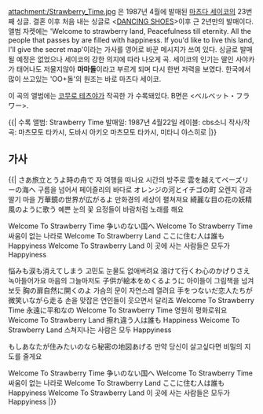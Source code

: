attachment:/Strawberry_Time.jpg
'''<Strawberry Time>'''은 1987년 4월에 발매된 [[마츠다 세이코]]의 23번째 싱글.
결혼 이후 처음 내는 싱글로 <[[DANCING SHOES]]>이후 근 2년만의 발매이다.
앨범 자켓에는 'Welcome to strawberry land, Peacefulness till eternity. All the people that passes by are filled with happiness. If you'd like to live this land, I'll give the secret map'이라는 가사를 영어로 바꾼 메시지가 쓰여 있다. 싱글로 발매될 예정은 없었으나 세이코의 강한 의지에 따라 나오게 곡. 세이코의 인기는 딸인 사야카가 태어나도 저물지않아 '''마마돌'''이라고 부르게 되며 다시 한번 저력을 보였다. 한국에서 많이 쓰고있는 'OO+돌'의 원조는 바로 마츠다 세이코. 

이 곡의 앨범에는 [[코무로 테츠야]]가 작곡한 <Kimono Beat>가 수록돼있다. B면은 <ベルベット・フラワー>.

{{|
수록 앨범: Strawberry Time
발매일: 1987년 4월22일
레이블: cbs소니
작사/작곡: 마츠모토 타카시, 도바시 아키오
마츠모토 타카시, 미타니 야스히로
|}}

== 가사 ==
{{{#!html
<object width="640" height="390"><param name="movie" value="http://www.youtube.com/v/0AVedztTuyo&hl=en_US&feature=player_embedded&version=3"></param><param name="allowFullScreen" value="true"></param><param name="allowScriptAccess" value="always"></param><embed src="http://www.youtube.com/v/0AVedztTuyo&hl=en_US&feature=player_embedded&version=3" type="application/x-shockwave-flash" allowfullscreen="true" allowScriptAccess="always" width="640" height="390"></embed></object>
}}}

{{|
さあ旅立とうよ時の舟で
자 여행을 떠나요 시간의 방주로
雲を越えてペーズリーの海へ
구름을 넘어서 페이즐리의 바다로
オレンジの河とイチゴの町
오렌지 강과 딸기 마을
万華鏡の世界が広がるよ
만화경의 세상이 펼쳐져요
綺麗な目の花の妖精風のように歌う
예쁜 눈의 꽃 요정들이 바람처럼 노래를 해요

Welcome To Strawberry Time 争いのない国へ
Welcome To Strawberry Time 싸움이 없는 나라로
Welcome To Strawberry Land ここに住む人は誰も Happyiness
Welcome To Strawberry Land 이 곳에 사는 사람들은 모두가 Happyiness

悩みも涙も消えてしまう
고민도 눈물도 없애버려요
溶けて行くわ心のかげりさえ
녹아들어가요 마음의 그늘마저도
子供が絵本をめくるように
아이들이 그림책을 넘겨보듯
胸の扉自然に開くのよ
가슴의 문이 자연스레 열려요
手をつないだ恋人たちが微笑いながら走る
손을 맞잡은 연인들이 웃으면서 달리죠
Welcome To Strawberry Time 永遠に平和なの
Welcome To Strawberry Time 영원히 평화로워요
Weicome To Strawberry Land 擦れ違う人は誰も Happiness
Weicome To Strawberry Land 스쳐지나는 사람은 모두 Happyiness

もしあなたが住みたいのなら秘密の地図あげる
만약 당신이 살고싶다면 비밀의 지도를 줄게요

Welcome To Strawberry Time 争いのない国へ
Welcome To Strawberry Time 싸움이 없는 나라로
Welcome To Strawberry Land ここに住む人は誰も Happyiness
Welcome To Strawberry Land 이 곳에 사는 사람들은 모두가 Happyiness
|}}

